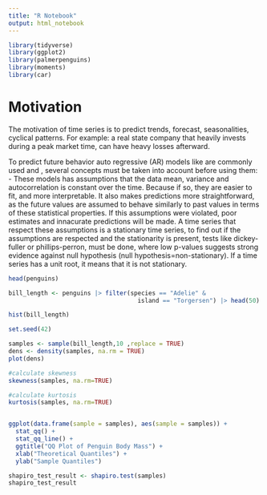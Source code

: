 ```yaml
---
title: "R Notebook"
output: html_notebook
---
```





```r
library(tidyverse)
library(ggplot2)
library(palmerpenguins)
library(moments)
library(car)
```




# Motivation
The motivation of time series is to predict trends, forecast, seasonalities, cyclical patterns.
For example: a real state company that heavily invests during a peak market time, can have heavy losses afterward.

To predict future behavior auto regressive (AR) models like  are commonly used and , several concepts must be taken into account before using them:
- These models has assumptions that the data mean, variance and autocorrelation is constant over the time. Because if so, they are easier to fit, and more interpretable. It also makes predictions more straightforward, as the future values are assumed to behave similarly to past values in terms of these statistical properties.
If this assumptions were violated, poor estimates and innacurate predictions will be made.
A time series that respect these assumptions is a stationary time series, to find out if the assumptions are respected and the stationarity is present, tests like dickey-fuller or phillips-perron, must be done, where low p-values suggests strong evidence against null hypothesis (null hypothesis=non-stationary).
If a time series has a unit root, it means that it is not stationary.



```r
head(penguins)
```


```r
bill_length <- penguins |> filter(species == "Adelie" &
                                    island == "Torgersen") |> head(50) |> pull(bill_length_mm)

hist(bill_length)
```

```r
set.seed(42)

samples <- sample(bill_length,10 ,replace = TRUE)
dens <- density(samples, na.rm = TRUE)
plot(dens)

#calculate skewness
skewness(samples, na.rm=TRUE)

#calculate kurtosis
kurtosis(samples, na.rm=TRUE)


ggplot(data.frame(sample = samples), aes(sample = samples)) +
  stat_qq() +
  stat_qq_line() +
  ggtitle("QQ Plot of Penguin Body Mass") +
  xlab("Theoretical Quantiles") +
  ylab("Sample Quantiles")

shapiro_test_result <- shapiro.test(samples)
shapiro_test_result
```





